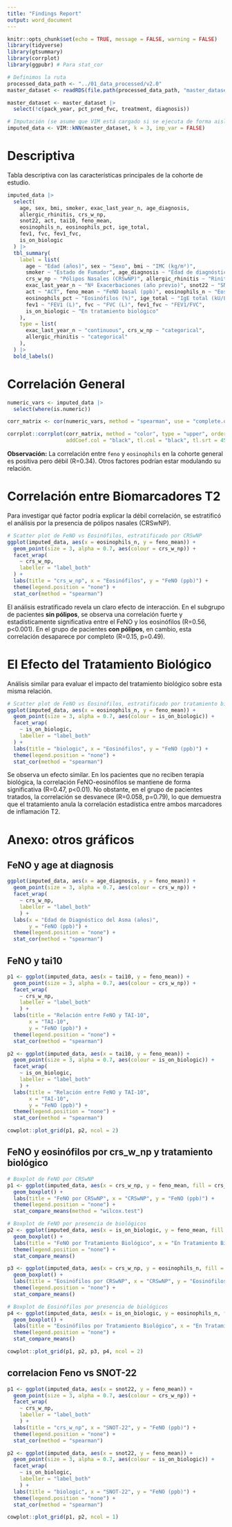 ```yaml
---
title: "Findings Report"
output: word_document
---
```

  
```r
knitr::opts_chunk$set(echo = TRUE, message = FALSE, warning = FALSE)
library(tidyverse)
library(gtsummary)
library(corrplot)
library(ggpubr) # Para stat_cor
```


```r
# Definimos la ruta
processed_data_path <- "../01_data_processed/v2.0"
master_dataset <- readRDS(file.path(processed_data_path, "master_dataset.rds"))

master_dataset <- master_dataset |> 
  select(!c(pack_year, pct_pred_fvc, treatment, diagnosis))

# Imputación (se asume que VIM está cargado si se ejecuta de forma aislada)
imputed_data <- VIM::kNN(master_dataset, k = 3, imp_var = FALSE)
```

# Descriptiva

Tabla descriptiva con las características principales de la cohorte de estudio.

```r
imputed_data |>
  select(
    age, sex, bmi, smoker, exac_last_year_n, age_diagnosis,
    allergic_rhinitis, crs_w_np,
    snot22, act, tai10, feno_mean, 
    eosinophils_n, eosinophils_pct, ige_total, 
    fev1, fvc, fev1_fvc, 
    is_on_biologic
  ) |>
  tbl_summary(
    label = list(
      age ~ "Edad (años)", sex ~ "Sexo", bmi ~ "IMC (kg/m²)",
      smoker ~ "Estado de Fumador", age_diagnosis ~ "Edad de diagnóstico del asma (años)",
      crs_w_np ~ "Pólipos Nasales (CRSwNP)", allergic_rhinitis ~ "Rinitis Alérgica",
      exac_last_year_n ~ "Nº Exacerbaciones (año previo)", snot22 ~ "SNOT-22",
      act ~ "ACT", feno_mean ~ "FeNO basal (ppb)", eosinophils_n ~ "Eosinófilos (n)",
      eosinophils_pct ~ "Eosinófilos (%)", ige_total ~ "IgE total (kU/L)",
      fev1 ~ "FEV1 (L)", fvc ~ "FVC (L)", fev1_fvc ~ "FEV1/FVC",
      is_on_biologic ~ "En tratamiento biológico"
    ),
    type = list(
      exac_last_year_n ~ "continuous", crs_w_np ~ "categorical",
      allergic_rhinitis ~ "categorical"
    ),
  ) |>
  bold_labels()

```

# Correlación General

```r
numeric_vars <- imputed_data |>
  select(where(is.numeric))

corr_matrix <- cor(numeric_vars, method = "spearman", use = "complete.obs")

corrplot::corrplot(corr_matrix, method = "color", type = "upper", order = "hclust",
                   addCoef.col = "black", tl.col = "black", tl.srt = 45, number.cex = 0.7)
```
**Observación:** La correlación entre `feno` y `eosinophils` en la cohorte general es positiva pero débil (R=0.34). Otros factores podrían estar modulando su relación.

# Correlación entre Biomarcadores T2

Para investigar qué factor podría explicar la débil correlación, se estratificó el análisis por la presencia de pólipos nasales (CRSwNP).

```r
# Scatter plot de FeNO vs Eosinófilos, estratificado por CRSwNP
ggplot(imputed_data, aes(x = eosinophils_n, y = feno_mean)) +
  geom_point(size = 3, alpha = 0.7, aes(colour = crs_w_np)) +
  facet_wrap(
    ~ crs_w_np,
    labeller = "label_both"
  ) +
  labs(title = "crs_w_np", x = "Eosinófilos", y = "FeNO (ppb)") +
  theme(legend.position = "none") +
  stat_cor(method = "spearman")
```

El análisis estratificado revela un claro efecto de interacción. En el subgrupo de pacientes **sin pólipos**, se observa una correlación fuerte y estadísticamente significativa entre el FeNO y los eosinófilos (R=0.56, p<0.001). En el grupo de pacientes **con pólipos**, en cambio, esta correlación desaparece por completo (R=0.15, p=0.49).

# El Efecto del Tratamiento Biológico

Análisis similar para evaluar el impacto del tratamiento biológico sobre esta misma relación.

```r
# Scatter plot de FeNO vs Eosinófilos, estratificado por tratamiento biológico
ggplot(imputed_data, aes(x = eosinophils_n, y = feno_mean)) +
  geom_point(size = 3, alpha = 0.7, aes(colour = is_on_biologic)) +
  facet_wrap(
    ~ is_on_biologic,
    labeller = "label_both"
  ) +
  labs(title = "biologic", x = "Eosinófilos", y = "FeNO (ppb)") +
  theme(legend.position = "none") +
  stat_cor(method = "spearman")
```

Se observa un efecto similar. En los pacientes que no reciben terapia biológica, la correlación FeNO-eosinófilos se mantiene de forma significativa (R=0.47, p<0.01). No obstante, en el grupo de pacientes tratados, la correlación se desvanece (R=0.058, p=0.79), lo que demuestra que el tratamiento anula la correlación estadística entre ambos marcadores de inflamación T2.


# Anexo: otros gráficos


## FeNO y age at diagnosis
```r
ggplot(imputed_data, aes(x = age_diagnosis, y = feno_mean)) +
  geom_point(size = 3, alpha = 0.7, aes(colour = crs_w_np)) +
  facet_wrap(
    ~ crs_w_np,
    labeller = "label_both"
    ) +
  labs(x = "Edad de Diagnóstico del Asma (años)",
       y = "FeNO (ppb)") +
  theme(legend.position = "none") +
  stat_cor(method = "spearman")
```

## FeNO y tai10
```r
p1 <- ggplot(imputed_data, aes(x = tai10, y = feno_mean)) +
  geom_point(size = 3, alpha = 0.7, aes(colour = crs_w_np)) +
  facet_wrap(
    ~ crs_w_np,
    labeller = "label_both"
    ) +
  labs(title = "Relación entre FeNO y TAI-10",
       x = "TAI-10",
       y = "FeNO (ppb)") +
  theme(legend.position = "none") +
  stat_cor(method = "spearman")

p2 <- ggplot(imputed_data, aes(x = tai10, y = feno_mean)) +
  geom_point(size = 3, alpha = 0.7, aes(colour = is_on_biologic)) +
  facet_wrap(
    ~ is_on_biologic,
    labeller = "label_both"
    ) +
  labs(title = "Relación entre FeNO y TAI-10",
       x = "TAI-10",
       y = "FeNO (ppb)") +
  theme(legend.position = "none") +
  stat_cor(method = "spearman")

cowplot::plot_grid(p1, p2, ncol = 2)
```


## FeNO y eosinófilos por crs_w_np y tratamiento biológico
```r
# Boxplot de FeNO por CRSwNP
p1 <- ggplot(imputed_data, aes(x = crs_w_np, y = feno_mean, fill = crs_w_np)) +
  geom_boxplot() +
  labs(title = "FeNO por CRSwNP", x = "CRSwNP", y = "FeNO (ppb)") +
  theme(legend.position = "none") +
  stat_compare_means(method = "wilcox.test")

# Boxplot de FeNO por presencia de biológicos
p2 <- ggplot(imputed_data, aes(x = is_on_biologic, y = feno_mean, fill = is_on_biologic)) +
  geom_boxplot() +
  labs(title = "FeNO por Tratamiento Biológico", x = "En Tratamiento Biológico", y = "FeNO (ppb)") +
  theme(legend.position = "none") +
  stat_compare_means()

p3 <- ggplot(imputed_data, aes(x = crs_w_np, y = eosinophils_n, fill = crs_w_np)) +
  geom_boxplot() +
  labs(title = "Eosinófilos por CRSwNP", x = "CRSwNP", y = "Eosinófilos (n)") +
  theme(legend.position = "none") +
  stat_compare_means()

# Boxplot de Eosinófilos por presencia de biológicos
p4 <- ggplot(imputed_data, aes(x = is_on_biologic, y = eosinophils_n, fill = is_on_biologic)) +
  geom_boxplot() +
  labs(title = "Eosinófilos por Tratamiento Biológico", x = "En Tratamiento Biológico", y = "Eosinófilos (n)") +
  theme(legend.position = "none") +
  stat_compare_means()

cowplot::plot_grid(p1, p2, p3, p4, ncol = 2)
```


## correlacion Feno vs SNOT-22

```r
p1 <- ggplot(imputed_data, aes(x = snot22, y = feno_mean)) +
  geom_point(size = 3, alpha = 0.7, aes(colour = crs_w_np)) +
  facet_wrap(
    ~ crs_w_np,
    labeller = "label_both"
    ) +
  labs(title = "crs_w_np", x = "SNOT-22", y = "FeNO (ppb)") +
  theme(legend.position = "none") +
  stat_cor(method = "spearman")

p2 <- ggplot(imputed_data, aes(x = snot22, y = feno_mean)) +
  geom_point(size = 3, alpha = 0.7, aes(colour = is_on_biologic)) +
  facet_wrap(
    ~ is_on_biologic,
    labeller = "label_both"
    ) +
  labs(title = "biologic", x = "SNOT-22", y = "FeNO (ppb)") +
  theme(legend.position = "none") +
  stat_cor(method = "spearman")

cowplot::plot_grid(p1, p2, ncol = 1)
```
